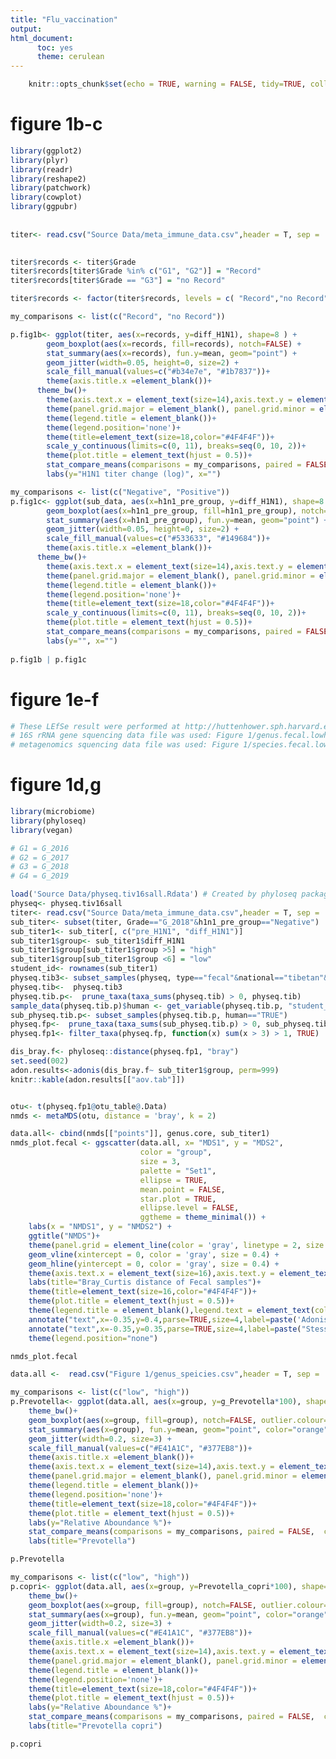 ```yaml
---
title: "Flu_vaccination"
output: 
html_document:
      toc: yes
      theme: cerulean
---
```


          
```r
	knitr::opts_chunk$set(echo = TRUE, warning = FALSE, tidy=TRUE, collapse=TRUE)
```


# figure 1b-c

```r
library(ggplot2)
library(plyr)
library(readr)
library(reshape2)
library(patchwork)
library(cowplot)
library(ggpubr) 
	
	
titer<- read.csv("Source Data/meta_immune_data.csv",header = T, sep = ',', row.names = 1)
	

titer$records <- titer$Grade
titer$records[titer$Grade %in% c("G1", "G2")] = "Record"
titer$records[titer$Grade == "G3"] = "no Record"

titer$records <- factor(titer$records, levels = c( "Record","no Record"), ordered=TRUE)

my_comparisons <- list(c("Record", "no Record"))

p.fig1b<- ggplot(titer, aes(x=records, y=diff_H1N1), shape=8 ) +
	    geom_boxplot(aes(x=records, fill=records), notch=FALSE) +
	    stat_summary(aes(x=records), fun.y=mean, geom="point") +
	    geom_jitter(width=0.05, height=0, size=2) +
	    scale_fill_manual(values=c("#b34e7e", "#1b7837"))+
	    theme(axis.title.x =element_blank())+
      theme_bw()+
	    theme(axis.text.x = element_text(size=14),axis.text.y = element_text(size=14)) + 
	    theme(panel.grid.major = element_blank(), panel.grid.minor = element_blank()) + 
	    theme(legend.title = element_blank())+ 
	    theme(legend.position='none')+
	    theme(title=element_text(size=18,color="#4F4F4F"))+
	    scale_y_continuous(limits=c(0, 11), breaks=seq(0, 10, 2))+
	    theme(plot.title = element_text(hjust = 0.5))+
	    stat_compare_means(comparisons = my_comparisons, paired = FALSE, label = "p.signif", color="black", size=6)+
	    labs(y="H1N1 titer change (log)", x="")

my_comparisons <- list(c("Negative", "Positive"))
p.fig1c<- ggplot(sub_data, aes(x=h1n1_pre_group, y=diff_H1N1), shape=8 ) +
	    geom_boxplot(aes(x=h1n1_pre_group, fill=h1n1_pre_group), notch=FALSE) +
	    stat_summary(aes(x=h1n1_pre_group), fun.y=mean, geom="point") +
	    geom_jitter(width=0.05, height=0, size=2) +
	    scale_fill_manual(values=c("#533633", "#149684"))+
	    theme(axis.title.x =element_blank())+
      theme_bw()+
	    theme(axis.text.x = element_text(size=14),axis.text.y = element_text(size=14)) + 
	    theme(panel.grid.major = element_blank(), panel.grid.minor = element_blank()) + 
	    theme(legend.title = element_blank())+ 
	    theme(legend.position='none')+
	    theme(title=element_text(size=18,color="#4F4F4F"))+
	    scale_y_continuous(limits=c(0, 11), breaks=seq(0, 10, 2))+
	    theme(plot.title = element_text(hjust = 0.5))+
	    stat_compare_means(comparisons = my_comparisons, paired = FALSE, label = "p.signif", color="black", size=6)+
	    labs(y="", x="")
	    
p.fig1b | p.fig1c 

```

# figure 1e-f 

```r
# These LEfSe result were performed at http://huttenhower.sph.harvard.edu/galaxy/
# 16S rRNA gene squencing data file was used: Figure 1/genus.fecal.lowhigh.txt, LDA cut off > 2.5
# metagenomics squencing data file was used: Figure 1/species.fecal.lowhigh.txt, LDA cut off > 2.5

```

# figure 1d,g

```r
library(microbiome)
library(phyloseq)
library(vegan)

# G1 = G_2016
# G2 = G_2017
# G3 = G_2018
# G4 = G_2019

load('Source Data/physeq.tiv16sall.Rdata') # Created by phyloseq package
physeq<- physeq.tiv16sall
titer<- read.csv("Source Data/meta_immune_data.csv",header = T, sep = ',',row.names = 1)
sub_titer<- subset(titer, Grade=="G_2018"&h1n1_pre_group=="Negative")
sub_titer1<- sub_titer[, c("pre_H1N1", "diff_H1N1")]
sub_titer1$group<- sub_titer1$diff_H1N1
sub_titer1$group[sub_titer1$group >5] = "high"
sub_titer1$group[sub_titer1$group <6] = "low"
student_id<- rownames(sub_titer1)
physeq.tib3<- subset_samples(physeq, type=="fecal"&national=="tibetan"& grade=="grade_18"&stage=="stage1")
physeq.tib<-  physeq.tib3
physeq.tib.p<-  prune_taxa(taxa_sums(physeq.tib) > 0, physeq.tib)
sample_data(physeq.tib.p)$human <- get_variable(physeq.tib.p, "student_id") %in% student_id
sub_physeq.tib.p<- subset_samples(physeq.tib.p, human=="TRUE")
physeq.fp<-  prune_taxa(taxa_sums(sub_physeq.tib.p) > 0, sub_physeq.tib.p)
physeq.fp1<- filter_taxa(physeq.fp, function(x) sum(x > 3) > 1, TRUE)

dis_bray.f<- phyloseq::distance(physeq.fp1, "bray")
set.seed(002)
adon.results<-adonis(dis_bray.f~ sub_titer1$group, perm=999)
knitr::kable(adon.results[["aov.tab"]])


otu<- t(physeq.fp1@otu_table@.Data)
nmds <- metaMDS(otu, distance = 'bray', k = 2)

data.all<- cbind(nmds[["points"]], genus.core, sub_titer1)
nmds_plot.fecal <- ggscatter(data.all, x= "MDS1", y = "MDS2", 
                             color = "group", 
                             size = 3,
                             palette = "Set1", 
                             ellipse = TRUE, 
                             mean.point = FALSE, 
                             star.plot = TRUE, 
                             ellipse.level = FALSE,  
                             ggtheme = theme_minimal()) +
    labs(x = "NMDS1", y = "NMDS2") +
    ggtitle("NMDS")+
    theme(panel.grid = element_line(color = 'gray', linetype = 2, size = 0.1), panel.background = element_rect(color = 'black', fill = 'transparent'), legend.key = element_rect(fill = 'transparent')) + 
    geom_vline(xintercept = 0, color = 'gray', size = 0.4) + 
    geom_hline(yintercept = 0, color = 'gray', size = 0.4) + 
    theme(axis.text.x = element_text(size=16),axis.text.y = element_text(size=16)) + 
    labs(title="Bray_Curtis distance of Fecal samples")+
    theme(title=element_text(size=16,color="#4F4F4F"))+
    theme(plot.title = element_text(hjust = 0.5))+ 
    theme(legend.title = element_blank(),legend.text = element_text(colour="#4F4F4F", size = 14))+
    annotate("text",x=-0.35,y=0.4,parse=TRUE,size=4,label=paste('Adonis-P:',adon.results$aov.tab$`Pr(>F)`[1]),family="serif",fontface="italic",colour="black")+
    annotate("text",x=-0.35,y=0.35,parse=TRUE,size=4,label=paste("Stess: ", nmds[["stress"]]),family="serif",fontface="italic",colour="black")+
    theme(legend.position="none")

nmds_plot.fecal

data.all <-  read.csv("Figure 1/genus_speicies.csv",header = T, sep = ',',row.names = 1)

my_comparisons <- list(c("low", "high"))
p.Prevotella<- ggplot(data.all, aes(x=group, y=g_Prevotella*100), shape=8 ) +
    theme_bw()+ 
    geom_boxplot(aes(x=group, fill=group), notch=FALSE, outlier.colour="grey") +
    stat_summary(aes(x=group), fun.y=mean, geom="point", color="orange") +
    geom_jitter(width=0.2, size=3) +
    scale_fill_manual(values=c("#E41A1C", "#377EB8"))+
    theme(axis.title.x =element_blank())+ 
    theme(axis.text.x = element_text(size=14),axis.text.y = element_text(size=14)) +
    theme(panel.grid.major = element_blank(), panel.grid.minor = element_blank()) +
    theme(legend.title = element_blank())+ 
    theme(legend.position='none')+
    theme(title=element_text(size=18,color="#4F4F4F"))+
    theme(plot.title = element_text(hjust = 0.5))+
    labs(y="Relative Aboundance %")+
    stat_compare_means(comparisons = my_comparisons, paired = FALSE,  color="red")+
    labs(title="Prevotella")

p.Prevotella 

my_comparisons <- list(c("low", "high"))
p.copri<- ggplot(data.all, aes(x=group, y=Prevotella_copri*100), shape=8 ) +
    theme_bw()+ 
    geom_boxplot(aes(x=group, fill=group), notch=FALSE, outlier.colour="grey") +
    stat_summary(aes(x=group), fun.y=mean, geom="point", color="orange") +
    geom_jitter(width=0.2, size=3) +
    scale_fill_manual(values=c("#E41A1C", "#377EB8"))+
    theme(axis.title.x =element_blank())+ 
    theme(axis.text.x = element_text(size=14),axis.text.y = element_text(size=14)) +
    theme(panel.grid.major = element_blank(), panel.grid.minor = element_blank()) + 
    theme(legend.title = element_blank())+ 
    theme(legend.position='none')+
    theme(title=element_text(size=18,color="#4F4F4F"))+
    theme(plot.title = element_text(hjust = 0.5))+
    labs(y="Relative Aboundance %")+
    stat_compare_means(comparisons = my_comparisons, paired = FALSE,  color="red")+
    labs(title="Prevotella copri")

p.copri

```


